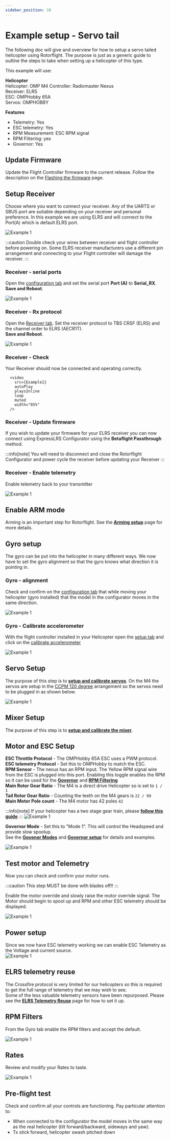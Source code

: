 ```yaml
---
sidebar_position: 10
---
```


# Example setup - Servo tail
The following doc will give and overview for how to setup a servo tailed helicopter using Rotorflight. The purpose is just as a generic guide to outline the steps to take when setting up a helicopter of this type. 

This example will use:  

**Helicopter**  
Helicopter: OMP M4
Controller: Radiomaster Nexus  
Receiver: ELRS  
ESC: OMPHobby 65A  
Servos: OMPHOBBY  

**Features**  
* Telemetry: Yes  
* ESC telemetry: Yes
* RPM Measurement: ESC RPM signal  
* RPM Filtering: yes  
* Governor: Yes  

## Update Firmware
Update the Flight Controller firmware to the current release. Follow the description on the [Flashing the firmware](../Tutorial-Setup/Flashing-the-firmware.md) page. 

## Setup Receiver

Choose where you want to connect your receiver. Any of the UARTS or SBUS port are suitable depending on your receiver and personal preference. In this example we are using ELRS and will connect to the Port(A) which is default ELRS port.   

![Example 1](./img/example-1-2.png)

:::caution
    Double check your wires between receiver and flight controller before powering on. Some ELRS receiver manufacturers use a different pin arrangement and connecting to your Flight controller will damage the receiver. 
:::

### Receiver - serial ports
Open the [configuration tab](../Configurator/Configuration.md) and set the serial port **Port (A)** to **Serial_RX**.  
**Save and Reboot**.

![Example 1](./img/example-1-3.png)

### Receiver -  Rx protocol
Open the [Receiver tab](../Configurator//Receiver.md). Set the receiver protocol to TBS CRSF (ELRS) and the channel order to ELRS (AECR1T).  
**Save and Reboot**.

![Example 1](./img/example-1-4.png)

### Receiver - Check
Your Receiver should now be connected and operating correctly.

      <video
        src={Example1}
        autoPlay
        playsInline
        loop
        muted
        width="85%"
      />

### Receiver - Update firmware
If you wish to update your firmware for your ELRS receiver you can now connect using ExpressLRS Configurator using the **Betaflight Passthrough** method.

:::info[note]
You will need to disconnect and close the Rotorflight Configurator and power cycle the receiver before updating your Receiver
:::

### Receiver - Enable telemetry

Enable telemetry back to your transmitter  

![Example 1](./img/example-1-6.png)

## Enable ARM mode
Arming is an important step for Rotorflight. See the [**Arming setup**](../Tutorial-Setup/arming.mdx) page for more details.  

## Gyro setup
The gyro can be put into the helicopter in many different ways. We now have to set the gyro alignment so that the gyro knows what direction it is pointing in.  

### Gyro - alignment
Check and confirm on the [configuration tab](../Configurator/Configuration.md) that while moving your helicopter (gyro installed) that the model in the configurator moves in the same direction.  

![Example 1](./img/example-1-7.png)

### Gyro - Calibrate accelerometer

With the flight controller installed in your Helicopter open the [setup tab](../Configurator/Setup.md) and click on the [calibrate accelerometer](../Configurator/Setup.md#calibrate-accelerometer)

![Example 1](./img/example-1-8.png)

## Servo Setup
The purpose of this step is to [**setup and calibrate servos**](../Tutorial-Setup/setup-servos.mdx). On the M4 the servos are setup in the [CCPM 120 degree](../Configurator/Servos.md#ccpm) arrangement so the servos need to be plugged in as shown below.    

![Example 1](../Configurator/img/ccpm.svg)  

## Mixer Setup
The purpose of this step is to [**setup and calibrate the mixer**](../Tutorial-Setup/setup-mixer.mdx).  

## Motor and ESC Setup
**ESC Throttle Protocol** - The OMPHobby 65A ESC uses a PWM protocol.  
**ESC telemetry Protocol** - Set this to OMPHobby to match the ESC.  
**RPM Sensor** - The nexus has an RPM input. The Yellow RPM signal wire from the ESC is plugged into this port. Enabling this toggle enables the RPM so it can be used for the [**Governor**](../Tutorial-Setup/Governor.md) and [**RPM Filtering**](../Tutorial-Setup/RPM-Filters.md)  
**Main Rotor Gear Ratio** - The M4 is a direct drive Helicopter so is set to `1 / 1`  
**Tail Rotor Gear Ratio** - Counting the teeth on the M4 gears is `22 / 99`  
**Main Motor Pole count** - The M4 motor has 42 poles `42`  

:::info[note]
If your helicopter has a two stage gear train, please [**follow this guide**](http://localhost:3000/docs/next/Wiki/Tutorial-Setup/Two-Stage-Gear-Train-Ratios)
:::
![Example 1](./img/example-1-9.png)

**Governor Mode** - Set this to "Mode 1". This will control the Headspeed and provide slow spoolup.  
See the [**Govenor Modes**](../Tutorial-Setup/Governor.md#governor-mode) and [**Governor setup**](../Tutorial-Setup/governor-setup.mdx) for details and examples.

![Example 1](./img/example-1-10.png)

## Test motor and Telemetry
Now you can check and confirm your motor runs. 

:::caution 
    This step MUST be done with blades off!!
:::

Enable the motor override and slowly raise the motor override signal. The Motor should begin to spool up and RPM and other ESC telemetry should be displayed. 

![Example 1](./img/example-1-11.png)

## Power setup
Since we now have ESC telemetry working we can enable ESC Telemetry as the Voltage and current source.  
![Example 1](./img/example-1-14.png)

## ELRS telemetry reuse
The Crossfire protocol is very limited for our helicopters so this is required to get the full range of telemetry that we may wish to see.  
Some of the less valuable telemetry sensors have been repurposed. Please see the [**ELRS Telemetry Reuse**](../Tutorial-Setup/ELRS-telemetry-reuse.md) page for how to set it up.

## RPM Filters
From the Gyro tab enable the RPM filters and accept the default.  

![Example 1](./img/example-1-12.png)  
## Rates
Review and modify your Rates to taste. 

![Example 1](./img/example-1-13.png)  

## Pre-flight test
Check and confirm all your controls are functioning. 
Pay particular attention to:  

* When connected to the configurator the model moves in the same way as the real helicopter (tilt forward/backward, sideways and yaw).  
* Tx stick forward, helicopter swash pitched down

